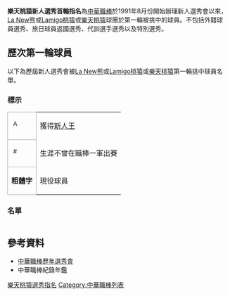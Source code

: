 '''樂天桃猿新人選秀首輪指名'''為[[中華職棒|中華職棒]]於1991年8月份開始辦理新人選秀會以來，[[La_New熊|La New熊]]或[[Lamigo桃猿|Lamigo桃猿]]或[[樂天桃猿|樂天桃猿]]球團於第一輪被挑中的球員。不包括外籍球員選秀、旅日球員返國選秀、代訓選手選秀以及特別選秀。


== 歷次第一輪球員 ==
以下為歷屆新人選秀會被[[La_New熊|La New熊]]或[[Lamigo桃猿|Lamigo桃猿]]或[[樂天桃猿|樂天桃猿]]第一輪挑中球員名單。

=== 標示 ===
{| class="wikitable" border="1"
|-
|bgcolor="#ddcef2" style="border:solid 1px #AAAAAA"|  <sup>A</sup> 
| 獲得[[中華職棒新人王|新人王]] 
|-
|bgcolor="#CFECEC" style="border:solid 1px #AAAAAA"|  <sup>#</sup> 
| 生涯不曾在職棒一軍出賽
|-
| style="border:solid 1px #AAAAAA"| '''粗體字'''
| 現役球員
|}

=== 名單 ===
{| class="wikitable sortable"
|-
|-bgcolor="#EEEEEE"
! 選秀會日期 !! 球員姓名 !! 順位 !! 守備位置 !! 原屬球隊 !! 職棒初登板 !! 簽約金 !! 備註
|- align=center
| 2004年1月14日
| style="background-color: #ddcef2" |[[石志偉|石志偉]]<small>A
| 第1順位
| [[三壘手|三壘手]]
| [[合作金庫|合作金庫]]棒球隊
| 2004年3月4日代表[[La_New熊|La New熊]]
| 250萬新台幣
| 
|- align=center
| 2004年12月12日
| [[許志華|許志華]]
| 第1順位
| [[投手|投手]]
| [[合作金庫|合作金庫]]棒球隊
| 2005年3月19日代表[[La_New熊|La New熊]]
| 250萬新台幣
| 
|- align=center
| 2005年12月26日
| [[陳金鋒|陳金鋒]]
| 第1順位
| [[外野手|外野手]]
| 自由球員
| 2006年3月21日代表[[La_New熊|La New熊]]
| 無
| 
|- align=center
| 2006年12月5日
| style="background-color: #CFECEC" |[[林哲維|林哲維]]#
| 第4順位
| [[投手|投手]]
| 台中體中棒球隊
| 未登板
| 不詳
| 1. 該年熊隊選秀權為第六順位，因第三順位的誠泰隊及第五順位的統一獅放棄首輪選秀權，故熊隊為第四順位<br>2. 由於無表現空間，未曾在職棒登板過，2007年球季結束遭球團釋出
|- align=center
| 2007年12月27日
| [[許銘倢|許銘倢]]
| 第5順位
| [[投手|投手]]
| [[合作金庫|合作金庫]]棒球隊
| 2009年5月15日代表[[La_New熊|La New熊]]
| 不詳
| 
|- align=center
| 2008年12月31日
| [[耿伯軒|耿伯軒]]
| 第3順位
| [[投手|投手]]
| 自由球員
| 2009年4月2日代表[[La_New熊|La New熊]]
| 無
| 
|- align=center
| 2009年12月30日
| [[李居冠|李居冠]]
| 第3順位
| [[投手|投手]]
| [[台灣電力|台灣電力]]棒球隊
| 2011年4月12日代表[[Lamigo桃猿|Lamigo桃猿]]
| 250萬新台幣
| 
|- align=center
| 2010年12月21日
| '''[[郭嚴文|郭嚴文]]'''
| 第2順位
| [[二壘手|二壘手]]
| 國家儲訓棒球隊
| 2011年4月2日代表[[Lamigo桃猿|Lamigo桃猿]]
| 無
| 
|- align=center
| 2011年12月28日
| [[林旺億|林旺億]]
| 第3順位
| [[投手|投手]]
| 國訓中心棒球隊
| 2012年4月11日代表[[Lamigo桃猿|Lamigo桃猿]]
| 無
|
|- align=center
| 2012年12月28日
| [[曾琮萱|曾琮萱]]
| 第4順位
| [[投手|投手]]
| [[合作金庫|合作金庫]]棒球隊
| 2013年3月23日代表[[Lamigo桃猿|Lamigo桃猿]]
| 360萬新台幣
|
|- align=center
| 2013年6月24日
| '''[[梁家榮|梁家榮]]'''
| 第1順位
| [[三壘手|三壘手]]
| [[高雄市私立高苑高級工商職業學校|高雄市私立高苑高級工商職業學校]]棒球隊
| 2013年10月15日代表[[Lamigo桃猿|Lamigo桃猿]]
| 300萬新台幣
|首次季中選秀
|- align=center
| 2013年11月28日
| '''[[陳禹勳|陳禹勳]]'''
| 第2順位
| [[投手|投手]]
| [[合作金庫|合作金庫]]棒球隊
| 2014年3月23日代表[[Lamigo桃猿|Lamigo桃猿]]
| 450萬新台幣
|
|- align=center
| 2014年6月23日
| '''[[陳俊秀|陳俊秀]]'''
| 第3順位
| [[一壘手|一壘手]]
| [[台東綺麗珊瑚成棒隊|台東綺麗珊瑚成棒隊]]棒球隊
| 2014年7月30日代表[[Lamigo桃猿|Lamigo桃猿]]
| 無
|由於在第一輪選秀同時被四隊指名，抽籤結果由Lamigo桃猿隊中選
|- align=center
| 2015年6月29日
| '''[[王柏融|王柏融]]'''
| 第4順位
| [[外野手|外野手]]
| [[中國文化大學|中國文化大學]]棒球隊
| 2015年9月2日代表[[Lamigo桃猿|Lamigo桃猿]]
| 500萬
|
|- align=center
| 2016年6月27日
| '''[[張閔勛|張閔勛]]'''
| 第4順位
| [[捕手|捕手]]
| [[台東綺麗珊瑚成棒隊|台東綺麗珊瑚成棒隊]]
| 2016年7月14日代表[[Lamigo桃猿|Lamigo桃猿]]
| 460萬
|
|- align=center
| 2017年7月3日
| '''[[廖健富|廖健富]]'''
| 第1順位
| [[捕手|捕手]]
| [[高雄市私立高苑高級工商職業學校|高雄市私立高苑高級工商職業學校]]棒球隊
| 2017年9月24日代表[[Lamigo桃猿|Lamigo桃猿]]
| 555萬
|
|- align=center
| 2018年7月2日
| '''[[翁瑋均|翁瑋均]]'''
| 第4順位
| [[投手|投手]]
| [[台中市台灣人壽成棒隊|台中市台灣人壽成棒隊]]
| 2019年3月31日代表[[Lamigo桃猿|Lamigo桃猿]]
| 480萬
|
|- align=center
| 2019年7月1日
| '''[[蘇俊璋|蘇俊璋]]'''
| 第5順位
| [[投手|投手]]
| [[中國文化大學|中國文化大學]]棒球隊
| 2019年9月12日代表[[Lamigo桃猿|Lamigo桃猿]]
| 480萬
|
|- align=center
| 2020年7月20日
| '''[[馬傑森|馬傑森]]'''
| 第5順位
| [[游擊手|游擊手]]
| [[高雄市私立普門高級中學|高雄市私立普門高級中學]]棒球隊
| 2020年10月17日代表[[樂天桃猿|樂天桃猿]]
| 480萬
|
|- align=center
| 2020年7月12日
| '''[[陳冠宇|陳冠宇]]'''
| 第2順位
| [[投手|投手]]
| [[樂天桃猿|樂天桃猿]]自行培訓選手
| 2020年8月24日代表[[樂天桃猿|樂天桃猿]]
| 無
|
|}

==參考資料==
*[[中華職棒歷年選秀會|中華職棒歷年選秀會]]
*中華職棒紀錄年鑑

{{樂天桃猿}}
{{中華職棒各隊新人選秀首輪指名}}

[[Category:樂天桃猿選秀指名|]]
[[Category:中華職棒列表|Category:中華職棒列表]]